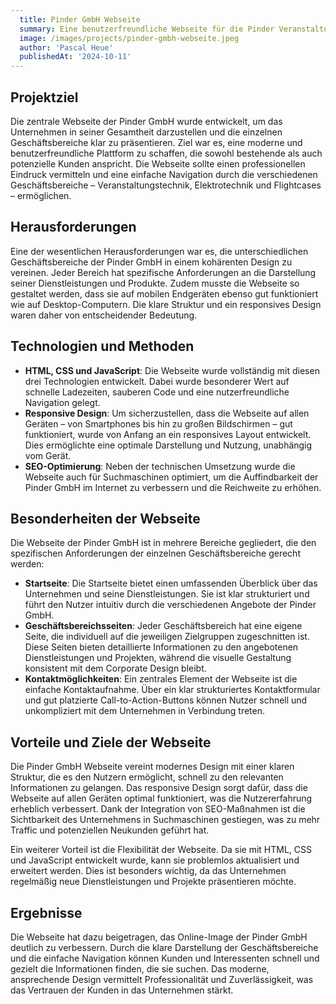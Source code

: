 ```yaml
---
  title: Pinder GmbH Webseite
  summary: Eine benutzerfreundliche Webseite für die Pinder Veranstaltungstechnik, die die umfassenden Dienstleistungen professionell und übersichtlich darstellt. Die klare Struktur und das responsive Design ermöglichen potenziellen Kunden den einfachen Zugriff auf alle relevanten Informationen, unabhängig vom verwendeten Gerät.
  image: /images/projects/pinder-gmbh-webseite.jpeg
  author: 'Pascal Heue'
  publishedAt: '2024-10-11'
---
```


## Projektziel

Die zentrale Webseite der Pinder GmbH wurde entwickelt, um das Unternehmen in seiner Gesamtheit darzustellen und die einzelnen Geschäftsbereiche klar zu präsentieren. Ziel war es, eine moderne und benutzerfreundliche Plattform zu schaffen, die sowohl bestehende als auch potenzielle Kunden anspricht. Die Webseite sollte einen professionellen Eindruck vermitteln und eine einfache Navigation durch die verschiedenen Geschäftsbereiche – Veranstaltungstechnik, Elektrotechnik und Flightcases – ermöglichen.

## Herausforderungen

Eine der wesentlichen Herausforderungen war es, die unterschiedlichen Geschäftsbereiche der Pinder GmbH in einem kohärenten Design zu vereinen. Jeder Bereich hat spezifische Anforderungen an die Darstellung seiner Dienstleistungen und Produkte. Zudem musste die Webseite so gestaltet werden, dass sie auf mobilen Endgeräten ebenso gut funktioniert wie auf Desktop-Computern. Die klare Struktur und ein responsives Design waren daher von entscheidender Bedeutung.

## Technologien und Methoden

- **HTML, CSS und JavaScript**: Die Webseite wurde vollständig mit diesen drei Technologien entwickelt. Dabei wurde besonderer Wert auf schnelle Ladezeiten, sauberen Code und eine nutzerfreundliche Navigation gelegt.
- **Responsive Design**: Um sicherzustellen, dass die Webseite auf allen Geräten – von Smartphones bis hin zu großen Bildschirmen – gut funktioniert, wurde von Anfang an ein responsives Layout entwickelt. Dies ermöglichte eine optimale Darstellung und Nutzung, unabhängig vom Gerät.
- **SEO-Optimierung**: Neben der technischen Umsetzung wurde die Webseite auch für Suchmaschinen optimiert, um die Auffindbarkeit der Pinder GmbH im Internet zu verbessern und die Reichweite zu erhöhen.

## Besonderheiten der Webseite

Die Webseite der Pinder GmbH ist in mehrere Bereiche gegliedert, die den spezifischen Anforderungen der einzelnen Geschäftsbereiche gerecht werden:

- **Startseite**: Die Startseite bietet einen umfassenden Überblick über das Unternehmen und seine Dienstleistungen. Sie ist klar strukturiert und führt den Nutzer intuitiv durch die verschiedenen Angebote der Pinder GmbH.
- **Geschäftsbereichsseiten**: Jeder Geschäftsbereich hat eine eigene Seite, die individuell auf die jeweiligen Zielgruppen zugeschnitten ist. Diese Seiten bieten detaillierte Informationen zu den angebotenen Dienstleistungen und Projekten, während die visuelle Gestaltung konsistent mit dem Corporate Design bleibt.
- **Kontaktmöglichkeiten**: Ein zentrales Element der Webseite ist die einfache Kontaktaufnahme. Über ein klar strukturiertes Kontaktformular und gut platzierte Call-to-Action-Buttons können Nutzer schnell und unkompliziert mit dem Unternehmen in Verbindung treten.

## Vorteile und Ziele der Webseite

Die Pinder GmbH Webseite vereint modernes Design mit einer klaren Struktur, die es den Nutzern ermöglicht, schnell zu den relevanten Informationen zu gelangen. Das responsive Design sorgt dafür, dass die Webseite auf allen Geräten optimal funktioniert, was die Nutzererfahrung erheblich verbessert. Dank der Integration von SEO-Maßnahmen ist die Sichtbarkeit des Unternehmens in Suchmaschinen gestiegen, was zu mehr Traffic und potenziellen Neukunden geführt hat.

Ein weiterer Vorteil ist die Flexibilität der Webseite. Da sie mit HTML, CSS und JavaScript entwickelt wurde, kann sie problemlos aktualisiert und erweitert werden. Dies ist besonders wichtig, da das Unternehmen regelmäßig neue Dienstleistungen und Projekte präsentieren möchte.

## Ergebnisse

Die Webseite hat dazu beigetragen, das Online-Image der Pinder GmbH deutlich zu verbessern. Durch die klare Darstellung der Geschäftsbereiche und die einfache Navigation können Kunden und Interessenten schnell und gezielt die Informationen finden, die sie suchen. Das moderne, ansprechende Design vermittelt Professionalität und Zuverlässigkeit, was das Vertrauen der Kunden in das Unternehmen stärkt.
